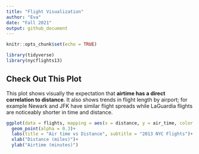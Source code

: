 ```yaml
---
title: "Flight Visualization"
author: "Eva"
date: "Fall 2021"
output: github_document
---
```


```r
knitr::opts_chunk$set(echo = TRUE)
```

```r

library(tidyverse)
library(nycflights13)

```

## Check Out This Plot

This plot shows visually the expectation that **airtime has a direct correlation to distance**. It also shows trends in flight length by airport; for example Newark and JFK have similar flight spreads while LaGuardia flights are noticeably shorter in time and distance. 

```r

ggplot(data = flights, mapping = aes(x = distance, y = air_time, color = origin))+
  geom_point(alpha = 0.3)+
  labs(title = "Air time vs Distance", subtitle = "2013 NYC Flights")+
  xlab("Distance (miles)")+
  ylab("Airtime (minutes)")
```

